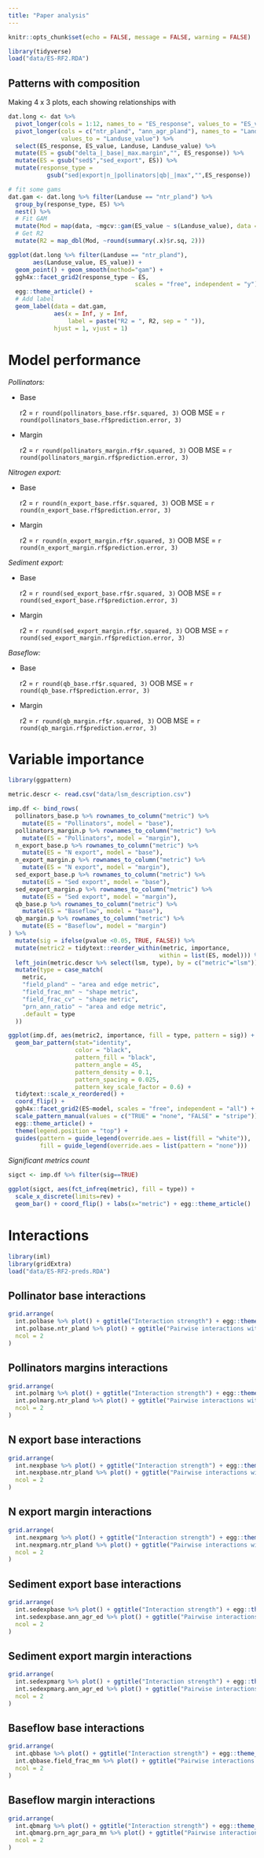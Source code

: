 ```yaml
---
title: "Paper analysis"
---
```


```r
knitr::opts_chunk$set(echo = FALSE, message = FALSE, warning = FALSE)
```

```r
library(tidyverse)
load("data/ES-RF2.RDA")

```

## Patterns with composition

Making 4 x 3 plots, each showing relationships with 

```r

dat.long <- dat %>% 
  pivot_longer(cols = 1:12, names_to = "ES_response", values_to = "ES_value") %>%
  pivot_longer(cols = c("ntr_pland", "ann_agr_pland"), names_to = "Landuse",
               values_to = "Landuse_value") %>%
  select(ES_response, ES_value, Landuse, Landuse_value) %>%
  mutate(ES = gsub("delta_|_base|_max.margin","", ES_response)) %>%
  mutate(ES = gsub("sed$","sed_export", ES)) %>%
  mutate(response_type =
           gsub("sed|export|n_|pollinators|qb|_|max","",ES_response))

# fit some gams
dat.gam <- dat.long %>% filter(Landuse == "ntr_pland") %>% 
  group_by(response_type, ES) %>%
  nest() %>%
  # Fit GAM
  mutate(Mod = map(data, ~mgcv::gam(ES_value ~ s(Landuse_value), data = .x))) %>%
  # Get R2
  mutate(R2 = map_dbl(Mod, ~round(summary(.x)$r.sq, 2)))  

ggplot(dat.long %>% filter(Landuse == "ntr_pland"),
       aes(Landuse_value, ES_value)) + 
  geom_point() + geom_smooth(method="gam") +
  ggh4x::facet_grid2(response_type ~ ES, 
                                    scales = "free", independent = "y") + 
  egg::theme_article() + 
  # Add label
  geom_label(data = dat.gam, 
             aes(x = Inf, y = Inf, 
                 label = paste("R2 = ", R2, sep = " ")),
             hjust = 1, vjust = 1)
```

# Model performance
*Pollinators:*

   - Base

     r2 = `r round(pollinators_base.rf$r.squared, 3)`
     OOB MSE = `r round(pollinators_base.rf$prediction.error, 3)`

  - Margin

     r2 = `r round(pollinators_margin.rf$r.squared, 3)`
     OOB MSE = `r round(pollinators_margin.rf$prediction.error, 3)`

*Nitrogen export:*

   - Base

     r2 = `r round(n_export_base.rf$r.squared, 3)`
     OOB MSE = `r round(n_export_base.rf$prediction.error, 3)`

  - Margin

     r2 = `r round(n_export_margin.rf$r.squared, 3)`
     OOB MSE = `r round(n_export_margin.rf$prediction.error, 3)`

*Sediment export:*

   - Base

     r2 = `r round(sed_export_base.rf$r.squared, 3)`
     OOB MSE = `r round(sed_export_base.rf$prediction.error, 3)`

  - Margin

     r2 = `r round(sed_export_margin.rf$r.squared, 3)`
     OOB MSE = `r round(sed_export_margin.rf$prediction.error, 3)`

*Baseflow:*

   - Base

     r2 = `r round(qb_base.rf$r.squared, 3)`
     OOB MSE = `r round(qb_base.rf$prediction.error, 3)`

  - Margin

     r2 = `r round(qb_margin.rf$r.squared, 3)`
     OOB MSE = `r round(qb_margin.rf$prediction.error, 3)`
     

# Variable importance

```r
library(ggpattern)

metric.descr <- read.csv("data/lsm_description.csv")

imp.df <- bind_rows(
  pollinators_base.p %>% rownames_to_column("metric") %>% 
    mutate(ES = "Pollinators", model = "base"),
  pollinators_margin.p %>% rownames_to_column("metric") %>% 
    mutate(ES = "Pollinators", model = "margin"),
  n_export_base.p %>% rownames_to_column("metric") %>% 
    mutate(ES = "N export", model = "base"),
  n_export_margin.p %>% rownames_to_column("metric") %>% 
    mutate(ES = "N export", model = "margin"),
  sed_export_base.p %>% rownames_to_column("metric") %>% 
    mutate(ES = "Sed export", model = "base"),
  sed_export_margin.p %>% rownames_to_column("metric") %>% 
    mutate(ES = "Sed export", model = "margin"),
  qb_base.p %>% rownames_to_column("metric") %>% 
    mutate(ES = "Baseflow", model = "base"),
  qb_margin.p %>% rownames_to_column("metric") %>% 
    mutate(ES = "Baseflow", model = "margin")
) %>%
  mutate(sig = ifelse(pvalue <0.05, TRUE, FALSE)) %>%
  mutate(metric2 = tidytext::reorder_within(metric, importance,
                                           within = list(ES, model))) %>%
  left_join(metric.descr %>% select(lsm, type), by = c("metric"="lsm")) %>%
  mutate(type = case_match(
    metric,
    "field_pland" ~ "area and edge metric",
    "field_frac_mn" ~ "shape metric",
    "field_frac_cv" ~ "shape metric",
    "prn_ann_ratio" ~ "area and edge metric",
    .default = type
  ))

ggplot(imp.df, aes(metric2, importance, fill = type, pattern = sig)) + 
  geom_bar_pattern(stat="identity",
                   color = "black", 
                   pattern_fill = "black",
                   pattern_angle = 45,
                   pattern_density = 0.1,
                   pattern_spacing = 0.025,
                   pattern_key_scale_factor = 0.6) + 
  tidytext::scale_x_reordered() +
  coord_flip() +
  ggh4x::facet_grid2(ES~model, scales = "free", independent = "all") +
  scale_pattern_manual(values = c("TRUE" = "none", "FALSE" = "stripe")) +
  egg::theme_article() +
  theme(legend.position = "top") + 
  guides(pattern = guide_legend(override.aes = list(fill = "white")),
         fill = guide_legend(override.aes = list(pattern = "none")))


```

*Significant metrics count*

```r

sigct <- imp.df %>% filter(sig==TRUE)

ggplot(sigct, aes(fct_infreq(metric), fill = type)) +
  scale_x_discrete(limits=rev) +
  geom_bar() + coord_flip() + labs(x="metric") + egg::theme_article()

```

# Interactions
```r
library(iml)
library(gridExtra)
load("data/ES-RF2-preds.RDA")
```

## Pollinator base interactions

```r
grid.arrange(
  int.polbase %>% plot() + ggtitle("Interaction strength") + egg::theme_article() + theme(plot.title.position = "plot", axis.title.y = element_blank()),
  int.polbase.ntr_pland %>% plot() + ggtitle("Pairwise interactions with strongest") + egg::theme_article() + theme(plot.title.position = "plot", axis.title.y = element_blank()),
  ncol = 2
)
```

## Pollinators margins interactions

```r
grid.arrange(
  int.polmarg %>% plot() + ggtitle("Interaction strength") + egg::theme_article() + theme(plot.title.position = "plot", axis.title.y = element_blank()),
  int.polmarg.ntr_pland %>% plot() + ggtitle("Pairwise interactions with strongest") + egg::theme_article() + theme(plot.title.position = "plot", axis.title.y = element_blank()),
  ncol = 2
)
```

## N export base interactions

```r
grid.arrange(
  int.nexpbase %>% plot() + ggtitle("Interaction strength") + egg::theme_article() + theme(plot.title.position = "plot", axis.title.y = element_blank()),
  int.nexpbase.ntr_pland %>% plot() + ggtitle("Pairwise interactions with strongest") + egg::theme_article() + theme(plot.title.position = "plot", axis.title.y = element_blank()),
  ncol = 2
)
```

## N export margin interactions

```r
grid.arrange(
  int.nexpmarg %>% plot() + ggtitle("Interaction strength") + egg::theme_article() + theme(plot.title.position = "plot", axis.title.y = element_blank()),
  int.nexpmarg.ntr_pland %>% plot() + ggtitle("Pairwise interactions with strongest") + egg::theme_article() + theme(plot.title.position = "plot", axis.title.y = element_blank()),
  ncol = 2
)
```

## Sediment export base interactions

```r
grid.arrange(
  int.sedexpbase %>% plot() + ggtitle("Interaction strength") + egg::theme_article() + theme(plot.title.position = "plot", axis.title.y = element_blank()),
  int.sedexpbase.ann_agr_ed %>% plot() + ggtitle("Pairwise interactions with strongest") + egg::theme_article() + theme(plot.title.position = "plot", axis.title.y = element_blank()),
  ncol = 2
)
```

## Sediment export margin interactions

```r
grid.arrange(
  int.sedexpmarg %>% plot() + ggtitle("Interaction strength") + egg::theme_article() + theme(plot.title.position = "plot", axis.title.y = element_blank()),
  int.sedexpmarg.ann_agr_ed %>% plot() + ggtitle("Pairwise interactions with strongest") + egg::theme_article() + theme(plot.title.position = "plot", axis.title.y = element_blank()),
  ncol = 2
)
```


## Baseflow base interactions

```r
grid.arrange(
  int.qbbase %>% plot() + ggtitle("Interaction strength") + egg::theme_article() + theme(plot.title.position = "plot", axis.title.y = element_blank()),
  int.qbbase.field_frac_mn %>% plot() + ggtitle("Pairwise interactions with strongest") + egg::theme_article() + theme(plot.title.position = "plot", axis.title.y = element_blank()),
  ncol = 2
)
```

## Baseflow margin interactions

```r
grid.arrange(
  int.qbmarg %>% plot() + ggtitle("Interaction strength") + egg::theme_article() + theme(plot.title.position = "plot", axis.title.y = element_blank()),
  int.qbmarg.prn_agr_para_mn %>% plot() + ggtitle("Pairwise interactions with strongest") + egg::theme_article() + theme(plot.title.position = "plot", axis.title.y = element_blank()),
  ncol = 2
)
```